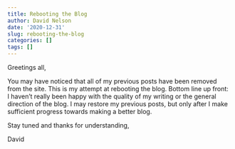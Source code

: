 ```yaml
---
title: Rebooting the Blog
author: David Nelson
date: '2020-12-31'
slug: rebooting-the-blog
categories: []
tags: []
---
```


Greetings all,

You may have noticed that all of my previous posts have been removed from the site. This is my attempt at rebooting the blog. Bottom line up front: I haven't really been happy with the quality of my writing or the general direction of the blog. I may restore my previous posts, but only after I make sufficient progress towards making a better blog. 

Stay tuned and thanks for understanding,

David